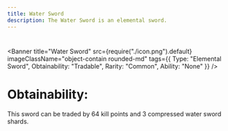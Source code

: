 ```yaml
---
title: Water Sword
description: The Water Sword is an elemental sword.
---
```

#


<Banner 
   title="Water Sword"
   src={require("./icon.png").default}
   imageClassName="object-contain rounded-md"
   tags={{
      Type: "Elemental Sword", 
      Obtainability: "Tradable",
      Rarity: "Common",
      Ability: "None"
   }}
/>

<div className="mt-6" />

# Obtainability:
This sword can be traded by 64 kill points and 3 compressed water sword shards.
